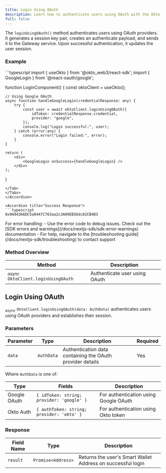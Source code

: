 ```yaml
---
title: Login Using OAuth
description: Learn how to authenticate users using OAuth with the Okto SDK.
full: false
---
```




The `loginUsingOAuth()` method authenticates users using OAuth providers. It generates a session key pair, creates an authenticate payload, and sends it to the Gateway service. Upon successful authentication, it updates the user session.

### Example

<Accordions defaultValue="Usage">
<Accordion title="Usage">
<Tabs items={['TypeScript']}>
<Tab value="TypeScript">
```typescript
import { useOkto } from '@okto_web3/react-sdk';
import { GoogleLogin } from '@react-oauth/google';

function LoginComponent() {
    const oktoClient = useOkto();

    // Using Google OAuth
    async function handleGoogleLogin(credentialResponse: any) {
        try {
            const user = await oktoClient.loginUsingOAuth({
                idToken: credentialResponse.credential,
                provider: "google",
            });
            console.log("Login successful:", user);
        } catch (error:any) {
            console.error("Login failed:", error);
        }
    }

    return (
        <div>
            <GoogleLogin onSuccess={handleGoogleLogin} />
        </div>
    );
}
```
</Tab>
</Tabs>
</Accordion>

<Accordion title="Success Response">
```typescript
0x9A94366DC5a9447C763aa2c3A09EB56dc82CB4D3
```
</Accordion>
</Accordions>

<Callout title="Note" type="info">
For error handling:
- Use the error code to debug issues. Check out the [SDK errors and warnings](/docs/nextjs-sdk/sdk-error-warnings) documentation
- For help, navigate to the [troubleshooting guide](/docs/nextjs-sdk/troubleshooting) to contact support
</Callout>

### Method Overview

| Method | Description |
|---------|-------------|
| <sub><i>async</i></sub> `OktoClient.loginUsingOAuth` | Authenticate user using OAuth |

<div className="method-box">

## Login Using OAuth

<sub><i>async</i></sub> `OktoClient.loginUsingOAuth(data: AuthData)` authenticates users using OAuth providers and establishes their session.

### Parameters

| Parameter | Type | Description | Required |
|-----------|------|-------------|----------|
| `data` | `AuthData` | Authentication data containing the OAuth provider details | Yes |

Where `AuthData` is one of:

| Type | Fields | Description |
|------|--------|-------------|
| Google OAuth | `{ idToken: string; provider: 'google' }` | For authentication using Google OAuth |
| Okto Auth | `{ authToken: string; provider: 'okto' }` | For authentication using Okto token |

### Response

<Callout title="Success Response">

| Field Name | Type | Description |
|------------|------|-------------|
| `result` | `Promise<Address>` | Returns the user's Smart Wallet Address on successful login |

</Callout>

</div>